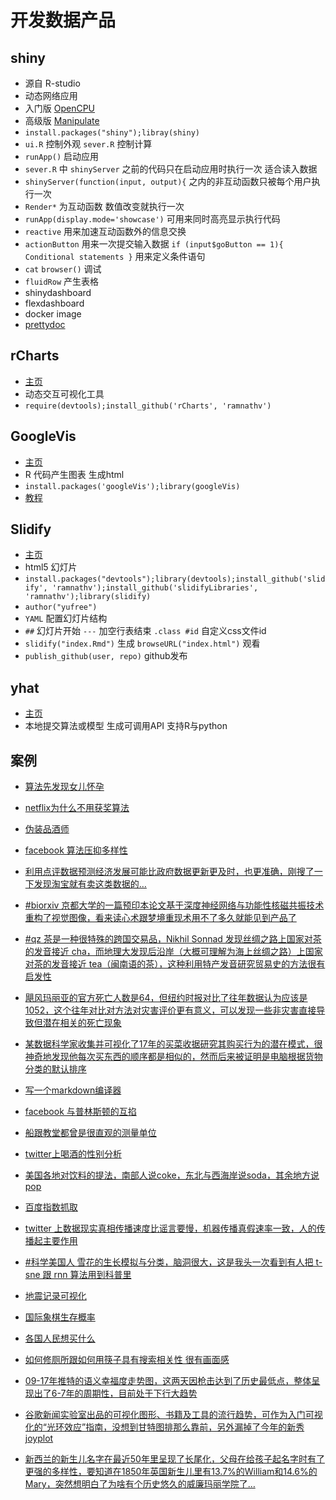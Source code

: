 # 开发数据产品

## shiny

- 源自 R-studio
- 动态网络应用
- 入门版 [OpenCPU](https://www.opencpu.org/)
- 高级版 [Manipulate](https://support.rstudio.com/hc/en-us/articles/200551906-Interactive-Plotting-with-Manipulate)
- `install.packages("shiny");libray(shiny)`
- `ui.R` 控制外观 `sever.R` 控制计算
- `runApp()` 启动应用
- `sever.R` 中 `shinyServer` 之前的代码只在启动应用时执行一次 适合读入数据
- `shinyServer(function(input, output){` 之内的非互动函数只被每个用户执行一次
- `Render*` 为互动函数 数值改变就执行一次
- `runApp(display.mode='showcase')` 可用来同时高亮显示执行代码
- `reactive` 用来加速互动函数外的信息交换
- `actionButton` 用来一次提交输入数据 `if (input$goButton == 1){ Conditional statements }` 用来定义条件语句
- `cat` `browser()` 调试
- `fluidRow` 产生表格
- shinydashboard 
- flexdashboard
- docker image
- [prettydoc](https://github.com/yixuan/prettydoc)

## rCharts

- [主页](http://ramnathv.github.io/rCharts/)
- 动态交互可视化工具
- `require(devtools);install_github('rCharts', 'ramnathv')`

## GoogleVis

- [主页](https://developers.google.com/chart/interactive/docs/gallery)
- R 代码产生图表 生成html
- `install.packages('googleVis');library(googleVis)` 
- [教程](http://decastillo.github.io/googleVis_Tutorial/)

## Slidify

- [主页](slidify.org)
- html5 幻灯片
- `install.packages("devtools");library(devtools);install_github('slidify', 'ramnathv');install_github('slidifyLibraries', 'ramnathv');library(slidify)`
- `author("yufree")`
- `YAML` 配置幻灯片结构
- `##` 幻灯片开始 `---` 加空行表结束 `.class #id` 自定义css文件id
- `slidify("index.Rmd")` 生成 `browseURL("index.html")` 观看
- `publish_github(user, repo)` github发布

## yhat

- [主页](https://yhathq.com/)
- 本地提交算法或模型 生成可调用API 支持R与python

## 案例

- [算法先发现女儿怀孕](https://www.forbes.com/sites/kashmirhill/2012/02/16/how-target-figured-out-a-teen-girl-was-pregnant-before-her-father-did/#304228956668)

- [netflix为什么不用获奖算法](https://www.techdirt.com/articles/20120409/03412518422/why-netflix-never-implemented-algorithm-that-won-netflix-1-million-challenge.shtml)

- [伪装品酒师](http://www.onthelambda.com/2014/02/20/how-to-fake-a-sophisticated-knowledge-of-wine-with-markov-chains/)

- [facebook 算法压抑多样性](https://medium.com/message/how-facebook-s-algorithm-suppresses-content-diversity-modestly-how-the-newsfeed-rules-the-clicks-b5f8a4bb7bab)

- [利用点评数据预测经济发展可能比政府数据更新更及时，也更准确，刚搜了一下发现淘宝就有卖这类数据的…](http://voxeu.org/article/measuring-local-economy-yelp-data)

- [#biorxiv 京都大学的一篇预印本论文基于深度神经网络与功能性核磁共振技术重构了视觉图像，看来读心术跟梦境重现术用不了多久就能见到产品了](https://www.biorxiv.org/content/early/2017/12/30/240317)

- [#qz 茶是一种很特殊的跨国交易品，Nikhil Sonnad 发现丝绸之路上国家对茶的发音接近 cha，而地理大发现后沿岸（大概可理解为海上丝绸之路）上国家对茶的发音接近 tea（闽南语的茶），这种利用特产发音研究贸易史的方法很有启发性](https://qz.com/1176962/map-how-the-word-tea-spread-over-land-and-sea-to-conquer-the-world/)

- [飓风玛丽亚的官方死亡人数是64，但纽约时报对比了往年数据认为应该是1052，这个往年对比对方法对灾害评价更有意义，可以发现一些非灾害直接导致但潜在相关的死亡现象](https://www.nytimes.com/interactive/2017/12/08/us/puerto-rico-hurricane-maria-death-toll.html?_r=0)

- [某数据科学家收集并可视化了17年的买菜收据研究其购买行为的潜在模式，很神奇地发现他每次买东西的顺序都是相似的，然而后来被证明是电脑根据货物分类的默认排序](http://sketches.christianlaesser.com/2018-01-08-shopping-pattern/)

- [写一个markdown编译器](https://blog.beezwax.net/2017/07/07/writing-a-markdown-compiler/)

- [facebook 与普林斯顿的互掐](https://www.facebook.com/notes/mike-develin/debunking-princeton/10151947421191849)

- [船跟教堂都曾是很直观的测量单位](http://longstreet.typepad.com/thesciencebookstore/2016/03/measuring-things-with-ships.html)

- [twitter上喝酒的性别分析](https://qz.com/486704/this-is-how-men-and-women-drink-according-to-twitter/)

- [美国各地对饮料的提法，南部人说coke，东北与西海岸说soda，其余地方说pop](http://popvssoda.com/)

- [百度指数抓取](https://mp.weixin.qq.com/s/b3g-VycUoLaZgTWkgznU9g)

- [twitter 上数据现实真相传播速度比谣言要慢，机器传播真假速率一致，人的传播起主要作用](http://science.sciencemag.org/content/359/6380/1146)

- [#科学美国人 雪花的生长模拟与分类，脑洞很大，这是我头一次看到有人把 t-sne 跟 rnn 算法用到科普里](https://blogs.scientificamerican.com/sa-visual/in-silico-flurries/)

- [地震记录可视化](https://geovisualist.com/2015/06/22/visualizing-100-years-of-earthquakes/)

- [国际象棋生存概率](https://www.quora.com/What-are-the-chances-of-survival-of-individual-chess-pieces-in-average-games)


- [各国人民想买什么](https://www.fixr.com/blog/2015/04/17/world-of-obsessions/)


- [如何修厕所跟如何用筷子具有搜索相关性 很有画面感](http://how-to-fix-a-toilet.com/)
- [09-17年推特的语义幸福度走势图，这两天因枪击达到了历史最低点，整体呈现出了6-7年的周期性，目前处于下行大趋势](http://hedonometer.org/index.html?from=2008-09-10)
- [谷歌新闻实验室出品的可视化图形、书籍及工具的流行趋势，可作为入门可视化的“光环效应”指南，没想到甘特图排那么靠前，另外漏掉了今年的新秀joyplot](http://visualizationuniverse.com/)

- [新西兰的新生儿名字在最近50年里呈现了长尾化，父母在给孩子起名字时有了更强的多样性，要知道在1850年英国新生儿里有13.7%的William和14.6%的Mary，突然想明白了为啥有个历史悠久的威廉玛丽学院了…](https://www.statschat.org.nz/2018/01/08/long-tail-of-baby-names/)




